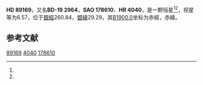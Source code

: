 {{Starbox begin
| name = HD 89169
}}
{{Starbox observe
| epoch = [[J2000.0|J2000.0]]
| constell = {{星座名待查}}<ref name=SIMBAD>{{cite web
 | url=http://simbad.u-strasbg.fr/simbad/sim-id?Ident=HR+4040
 | title =Pulsating variable Star
 | publisher=Centre de Données astronomiques de Strasbourg
 | work=SIMBAD
 | accessdate=2012-07-13}}</ref><ref name=DATA>{{cite web
 | url=http://vizier.u-strasbg.fr/viz-bin/VizieR-5?-out.add=.&-source=5050&-corr=PK=HR&-out.max=9999&HR=4040
 | title=VizieR Detailed Page
 | accessdate=2012-07-13
 | archive-date=2016-03-05
 | archive-url=https://web.archive.org/web/20160305212318/http://vizier.u-strasbg.fr/viz-bin/VizieR-5?-out.add=.&-source=5050&-corr=PK=HR&-out.max=9999&HR=4040
 | dead-url=no
 }}</ref>
| 星官 = 
| ra = {{RA|10|16|45.6}}<ref name=SIMBAD /><ref name=DATA />
| dec = {{DEC|-20|40|14}}<ref name=SIMBAD /><ref name=DATA />
| appmag_v = 6.57<ref name=SIMBAD /><ref name=DATA />
}}
{{Starbox character
| class = F3V<ref name=SIMBAD /><ref name=DATA />
| b-v = 0.48<ref name=SIMBAD /><ref name=DATA />
| u-b = <ref name=SIMBAD /><ref name=DATA />
| r-i = <ref name=SIMBAD /><ref name=DATA />
| variable = 
}}
{{Starbox astrometry
| radial_v = 
| prop_mo_ra = -1
| parallax = 
| p_error = 
}}
{{Starbox catalog
| names =BD-19 2964，[[SAO星表|SAO]] 178610，[[HD星表|HD]] 89169，[[HR星表|HR]] 4040}}
{{Starbox reference |Simbad=HR+4040}}
{{Starbox end}}

'''HD 89169'''，又名'''BD-19 2964'''，'''SAO 178610'''、'''HR 4040'''，是一颗恒星<ref name=SIMBAD /><ref name=DATA />，视星等为6.57，位于[[銀道座標系|銀經]]260.84，[[銀道座標系|銀緯]]29.29，其[[B1900.0|B1900.0]]坐标为赤經{{RA|10|12|1.2}}，赤緯{{DEC|-20|29.29|14}}。

== 参考文献 ==
{{reflist}}

{{star-stub}}

[[Category:HD和HDE天體|89169]]
[[Category:HR天體|4040]]
[[Category:SAO天體|178610]]